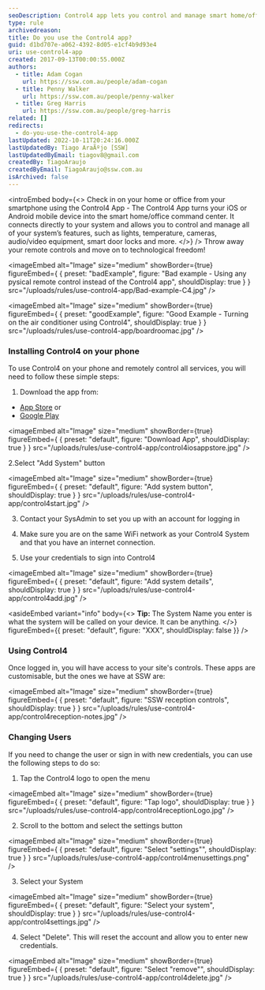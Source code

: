 ```yaml
---
seoDescription: Control4 app lets you control and manage smart home/office features from your smartphone, eliminating the need for physical remote controls.
type: rule
archivedreason:
title: Do you use the Control4 app?
guid: d1bd707e-a062-4392-8d05-e1cf4b9d93e4
uri: use-control4-app
created: 2017-09-13T00:00:55.000Z
authors:
  - title: Adam Cogan
    url: https://ssw.com.au/people/adam-cogan
  - title: Penny Walker
    url: https://ssw.com.au/people/penny-walker
  - title: Greg Harris
    url: https://ssw.com.au/people/greg-harris
related: []
redirects:
  - do-you-use-the-control4-app
lastUpdated: 2022-10-11T20:24:16.000Z
lastUpdatedBy: Tiago AraÃºjo [SSW]
lastUpdatedByEmail: tiagov8@gmail.com
createdBy: TiagoAraujo
createdByEmail: TiagoAraujo@ssw.com.au
isArchived: false
---
```


<introEmbed
  body={<>
Check in on your home or office from your smartphone using the Control4 App - The Control4 App turns your iOS or Android mobile device into the smart home/office command center. It connects directly to your system and allows you to control and manage all of your system’s features, such as lights, temperature, cameras, audio/video equipment, smart door locks and more.
  </>}
/>
Throw away your remote controls and move on to technological freedom!

<imageEmbed
  alt="Image"
  size="medium"
  showBorder={true}
  figureEmbed={ {
    preset: "badExample",
    figure: "Bad example - Using any pysical remote control instead of the Control4 app",
    shouldDisplay: true
  } }
  src="/uploads/rules/use-control4-app/Bad-example-C4.jpg"
/>

<imageEmbed
  alt="Image"
  size="medium"
  showBorder={true}
  figureEmbed={ {
    preset: "goodExample",
    figure: "Good Example - Turning on the air conditioner using Control4",
    shouldDisplay: true
  } }
  src="/uploads/rules/use-control4-app/boardroomac.jpg"
/>

### Installing Control4 on your phone

To use Control4 on your phone and remotely control all services, you will need to follow these simple steps:

1. Download the app from:

- [App Store](https://apps.apple.com/us/app/control4-for-os-3/id1320153814?ls=1) or
- [Google Play](https://play.google.com/store/apps/details?id=com.control4.app)

<imageEmbed
  alt="Image"
  size="medium"
  showBorder={true}
  figureEmbed={ {
    preset: "default",
    figure: "Download App",
    shouldDisplay: true
  } }
  src="/uploads/rules/use-control4-app/control4iosappstore.jpg"
/>

2.Select "Add System" button

<imageEmbed
  alt="Image"
  size="medium"
  showBorder={true}
  figureEmbed={ {
    preset: "default",
    figure: "Add system button",
    shouldDisplay: true
  } }
  src="/uploads/rules/use-control4-app/control4start.jpg"
/>

3. Contact your SysAdmin to set you up with an account for logging in

4. Make sure you are on the same WiFi network as your Control4 System and that you have an internet connection.

5. Use your credentials to sign into Control4

<imageEmbed
  alt="Image"
  size="medium"
  showBorder={true}
  figureEmbed={ {
    preset: "default",
    figure: "Add system details",
    shouldDisplay: true
  } }
  src="/uploads/rules/use-control4-app/control4add.jpg"
/>

<asideEmbed
  variant="info"
  body={<>
    **Tip:** The System Name you enter is what the system will be called on your device. It can be anything.
  </>}
  figureEmbed={{
    preset: "default",
    figure: "XXX",
    shouldDisplay: false
  }}
/>

### Using Control4

Once logged in, you will have access to your site's controls. These apps are customisable, but the ones we have at SSW are:

<imageEmbed
  alt="Image"
  size="medium"
  showBorder={true}
  figureEmbed={ {
    preset: "default",
    figure: "SSW reception controls",
    shouldDisplay: true
  } }
  src="/uploads/rules/use-control4-app/control4reception-notes.jpg"
/>

### Changing Users

If you need to change the user or sign in with new credentials, you can use the following steps to do so:

1. Tap the Control4 logo to open the menu

<imageEmbed
  alt="Image"
  size="medium"
  showBorder={true}
  figureEmbed={ {
    preset: "default",
    figure: "Tap logo",
    shouldDisplay: true
  } }
  src="/uploads/rules/use-control4-app/control4receptionLogo.jpg"
/>

2. Scroll to the bottom and select the settings button

<imageEmbed
  alt="Image"
  size="medium"
  showBorder={true}
  figureEmbed={ {
    preset: "default",
    figure: "Select \"settings\"",
    shouldDisplay: true
  } }
  src="/uploads/rules/use-control4-app/control4menusettings.png"
/>

3. Select your System

<imageEmbed
  alt="Image"
  size="medium"
  showBorder={true}
  figureEmbed={ {
    preset: "default",
    figure: "Select your system",
    shouldDisplay: true
  } }
  src="/uploads/rules/use-control4-app/control4settings.jpg"
/>

4. Select "Delete". This will reset the account and allow you to enter new credentials.

<imageEmbed
  alt="Image"
  size="medium"
  showBorder={true}
  figureEmbed={ {
    preset: "default",
    figure: "Select \"remove\"",
    shouldDisplay: true
  } }
  src="/uploads/rules/use-control4-app/control4delete.jpg"
/>
